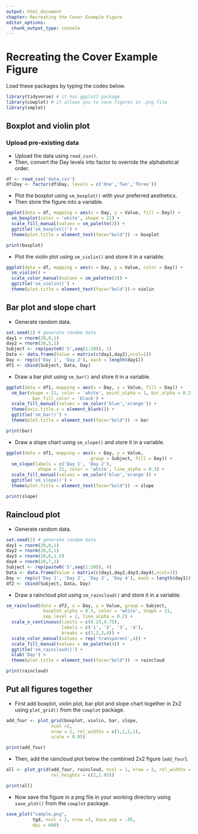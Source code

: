 ```yaml
---
output: html_document
chapter: Recreating the Cover Example Figure
editor_options:
  chunk_output_type: console
---
```


# Recreating the Cover Example Figure

Load these packages by typing the codes below.

```r
library(tidyverse) # it has ggplot2 package
library(cowplot) # it allows you to save figures in .png file
library(smplot)
```

## Boxplot and violin plot

### Upload pre-existing data {-}
- Upload the data using `read_csv()`.
- Then, convert the Day levels into factor to override the alphabetical order.

```r
df <- read_csv('data.csv')
df$Day <- factor(df$Day, levels = c('One','Two','Three'))
```

- Plot the boxplot using `sm_boxplot()` with your preferred aesthetics.
- Then store the figure into a variable. 

```r
ggplot(data = df, mapping = aes(x = Day, y = Value, fill = Day)) + 
  sm_boxplot(color = 'white', shape = 21) + 
  scale_fill_manual(values = sm_palette(3)) +
  ggtitle('sm_boxplot()') + 
  theme(plot.title = element_text(face="bold")) -> boxplot

print(boxplot)
```

- Plot the violin plot using `sm_violin()` and store it in a variable.

```r
ggplot(data = df, mapping = aes(x = Day, y = Value, color = Day)) + 
  sm_violin() + 
  scale_color_manual(values = sm_palette(3)) + 
  ggtitle('sm_violin()') + 
  theme(plot.title = element_text(face="bold"))-> violin
```

## Bar plot and slope chart
- Generate random data.

```r
set.seed(1) # generate random data
day1 = rnorm(20,0,1)
day2 = rnorm(20,5,1)
Subject <- rep(paste0('S',seq(1:20)), 2)
Data <- data.frame(Value = matrix(c(day1,day2),ncol=1))
Day <- rep(c('Day 1', 'Day 2'), each = length(day1))
df1 <- cbind(Subject, Data, Day)
```

- Draw a bar plot using `sm_bar()` and store it in a variable.

```r
ggplot(data = df1, mapping = aes(x = Day, y = Value, fill = Day)) +
  sm_bar(shape = 21, color = 'white', point_alpha = 1, bar_alpha = 0.2,
          bar_fill_color = 'black') +
  scale_fill_manual(values = sm_color('blue','orange')) +
  theme(axis.title.x = element_blank()) +
  ggtitle('sm_bar()') + 
  theme(plot.title = element_text(face="bold")) -> bar

print(bar)
```

- Draw a slope chart using `sm_slope()` and store it in a variable. 

```r
ggplot(data = df1, mapping = aes(x = Day, y = Value, 
                                group = Subject, fill = Day)) +
  sm_slope(labels = c('Day 1', 'Day 2'),
            shape = 21, color = 'white', line_alpha = 0.3) +
  scale_fill_manual(values = sm_color('blue','orange')) +
  ggtitle('sm_slope()') + 
  theme(plot.title = element_text(face="bold")) -> slope

print(slope)
```

## Raincloud plot
- Generate random data.

```r
set.seed(2) # generate random data
day1 = rnorm(20,0,1)
day2 = rnorm(20,5,1)
day3 = rnorm(20,6,1.5)
day4 = rnorm(20,7,2)
Subject <- rep(paste0('S',seq(1:20)), 4)
Data <- data.frame(Value = matrix(c(day1,day2,day3,day4),ncol=1))
Day <- rep(c('Day 1', 'Day 2', 'Day 3', 'Day 4'), each = length(day1))
df2 <- cbind(Subject, Data, Day)
```

- Draw a raincloud plot using `sm_raincloud()` and store it in a variable.

```r
sm_raincloud(data = df2, x = Day, y = Value, group = Subject,
              boxplot_alpha = 0.5, color = 'white', shape = 21,
              sep_level = 2, line_alpha = 0.2) +
  scale_x_continuous(limits = c(0.25,4.75), 
                     labels = c('1', '2', '3', '4'),
                     breaks = c(1,2,3,4)) +
  scale_color_manual(values = rep('transparent',4)) + 
  scale_fill_manual(values = sm_palette(4)) + 
  ggtitle('sm_raincloud()') + 
  xlab('Day') + 
  theme(plot.title = element_text(face="bold")) -> raincloud

print(raincloud)
```

## Put all figures together
- First add boxplot, violin plot, bar plot and slope chart together in 2x2 using `plot_grid()` from the `cowplot` package. 

```r
add_four <- plot_grid(boxplot, violin, bar, slope,
                 ncol =2,
                 nrow = 2, rel_widths = c(1,1,1,1),
                 scale = 0.95)

print(add_four)
```

- Then, add the raincloud plot below the combined 2x2 figure (`add_four`).

```r
all <- plot_grid(add_four, raincloud, ncol = 1, nrow = 2, rel_widths = c(1,1),
                 rel_heights = c(2,1.05))

print(all)
```

- Now save the figure in a png file in your working directory using `save_plot()` from the `cowplot` package.

```r

save_plot("sample.png", 
          tgd, ncol = 2, nrow =3, base_asp = .95,
          dpi = 600)
```